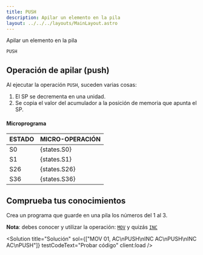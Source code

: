 ```yaml
---
title: PUSH
description: Apilar un elemento en la pila
layout: ../../../layouts/MainLayout.astro
---
```



Apilar un elemento en la pila

```
PUSH
```

## Operación de apilar (push)

Al ejecutar la operación `PUSH`, suceden varias cosas:

1. El SP se decrementa en una unidad.
2. Se copia el valor del acumulador a la posición de memoria que apunta el SP.

#### Microprograma

| ESTADO | MICRO-OPERACIÓN |
| :----- | :-------------- |
| S0     | {states.S0}     |
| S1     | {states.S1}     |
| S26    | {states.S26}    |
| S36    | {states.S36}    |

## Comprueba tus conocimientos

Crea un programa que guarde en una pila los números del 1 al 3.

**Nota**: debes conocer y utilizar la operación: [`MOV`](/es/instructions/MOV) y quizás [`INC`](/es/instructions/INC)

<Solution
  title="Solución"
  sol={["MOV 01, AC\nPUSH\nINC AC\nPUSH\nINC AC\nPUSH"]}
  testCodeText="Probar código"
  client:load
/>
